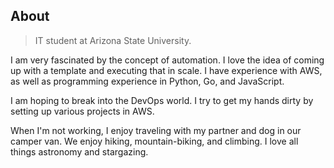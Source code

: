 ## About

> IT student at Arizona State University.

I am very fascinated by the concept of automation. I love the idea of coming up with a template and executing that in scale. I have experience with AWS, as well as programming experience in Python, Go, and JavaScript.

I am hoping to break into the DevOps world. I try to get my hands dirty by setting up various projects in AWS.

When I'm not working, I enjoy traveling with my partner and dog in our camper van. We enjoy hiking, mountain-biking, and climbing. I love all things astronomy and stargazing.
